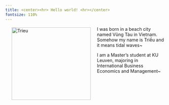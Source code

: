 ```yaml
---
title: <center><hr> Hello world! <hr></center>
fontsize: 110%
---
```


<img src="images/profile-photo.png" alt="Trieu" width="249" height="230" style="float:left;margin:3px 20px"/>

I was born in a beach city named Vũng Tàu in Vietnam. Somehow my name is Triều and it means tidal waves\~

I am a Master's student at KU Leuven, majoring in International Business Economics and Management\~
